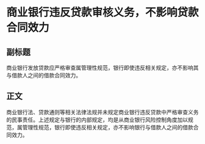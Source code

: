 # 商业银行违反贷款审核义务，不影响贷款合同效力
## 副标题
商业银行发放贷款应严格审查属管理性规范，银行即使违反相关规定，亦不影响其与借款人之间的借款合同效力。
## 正文
商业银行法、贷款通则等相关法律法规并未规定商业银行违反贷款中严格审查义务的民事责任。上述规定与银行的内部规定，均是从商业银行风险控制角度加以规范，属管理性规范，银行即使违反相关规定，亦不影响银行与借款人之间的借款合同效力。